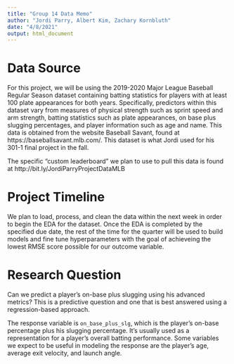 ```yaml
---
title: "Group 14 Data Memo"
author: "Jordi Parry, Albert Kim, Zachary Kornbluth"
date: "4/8/2021"
output: html_document
---
```


# Data Source
For this project, we will be using the 2019-2020 Major League Baseball Regular Season dataset containing batting statistics for players with at least 100 plate appearances for both years. Specifically, predictors within this dataset vary from measures of physical strength such as sprint speed and arm strength, batting statistics such as plate appearances, on base plus slugging percentages, and player information such as age and name. This data is obtained from the website Baseball Savant, found at https://baseballsavant.mlb.com/. This dataset is what Jordi used for his 301-1 final project in the fall. 

The specific "custom leaderboard" we plan to use to pull this data is found at http://bit.ly/JordiParryProjectDataMLB

# Project Timeline
We plan to load, process, and clean the data within the next week in order to begin the EDA for the dataset. Once the EDA is completed by the specified due date, the rest of the time for the quarter will be used to build models and fine tune hyperparameters with the goal of achieveing the lowest RMSE score possible for our outcome variable.

# Research Question
Can we predict a player's on-base plus slugging using his advanced metrics? This is a predictive question and one that is best answered using a regression-based approach.

The response variable is `on_base_plus_slg`, which is the player's on-base percentage plus his slugging percentage. It's usually used as a representation for a player's overall batting performance. Some variables we expect to be useful in modeling the response are the player's age, average exit velocity, and launch angle.